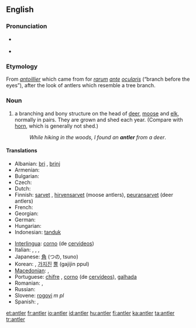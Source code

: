 ==English==
{{wikipedia}}

===Pronunciation===
* {{a|UK}} {{IPA|/ˈænt.lə(ɹ)/}} {{SAMPA|/{nt.l@(r)/}}
* {{audio|en-us-antler.ogg|Audio (US)}}

===Etymology===
From {{etyl|fr}} ''[[antoillier]]'' which came from {{etyl|la}} for ''[[rarum]] [[ante]] [[ocularis]]'' (“branch before the eyes”), after the look of antlers which resemble a tree branch.

===Noun===
{{en-noun}}

# a branching and bony structure on the head of [[deer]], [[moose]] and [[elk]], normally in pairs. They are grown and shed each year. (Compare with [[horn]], which is generally not shed.)
#: ''While hiking in the woods, I found an '''antler''' from a deer''.

====Translations====
{{trans-top|bony structure on the head of deer, moose and elk}}
* Albanian: [[bri]] {{s}}, [[brinj]] {{p}}
* Armenian: {{t-|hy|եղջյուր|tr=eġǰyur|sc=Armn|xs=Armenian}}
* Bulgarian: {{t|bg|еленови рога|sc=Cyrl}}
* Czech: {{t-|cs|paroh|m}}
* Dutch: {{t+|nl|gewei|n}}
* Finnish: [[sarvet]] {{p}}, [[hirvensarvet]] (moose antlers), [[peuransarvet]] (deer antlers)
* French: {{t+|fr|bois|m}}
* Georgian: {{t|ka|ქორბუდა|sc=Geor|xs=Georgian}}
* German: {{t+|de|Geweih|n}}
* Hungarian: {{t+|hu|agancs}}
* Indonesian: [[tanduk]]
{{trans-mid}}
* [[Interlingua]]: [[corno]] (de [[cervideo]]s)
* Italian: {{t+|it|corno|s}}, {{t+|it|corna|p}},  {{t|it|corno ramificato}},  {{t+|it|palco|m}}
* Japanese: [[角]] (つの, tsuno)
* Korean: {{t+|ko|뿔|tr=ppul|sc=Hang}}, [[가지진]] [[뿔]] (gajijin ppul)
* [[Macedonian]]: {{t|mk|роговје|n|tr=rógovje|sc=Cyrl|xs=Macedonian}},  {{t-|mk|рог|m|tr=rog|sc=Cyrl|xs=Macedonian}}
* Portuguese: [[chifre]] {{m}}, [[corno]] {{m}} (de [[cervídeo]]s), [[galhada]] {{f}}
* Romanian: {{t-|ro|corn|s}}, {{t-|ro|coarne|p}}
* Russian: {{t-|ru|рога|p|sc=Cyrl}}
* Slovene: [[rogovi]] ''m pl''
* Spanish: {{t+|es|cornamenta|f}}, {{t+|es|asta|f}}
{{trans-bottom}}

[[et:antler]]
[[fr:antler]]
[[io:antler]]
[[id:antler]]
[[hu:antler]]
[[fi:antler]]
[[ka:antler]]
[[ta:antler]]
[[tr:antler]]